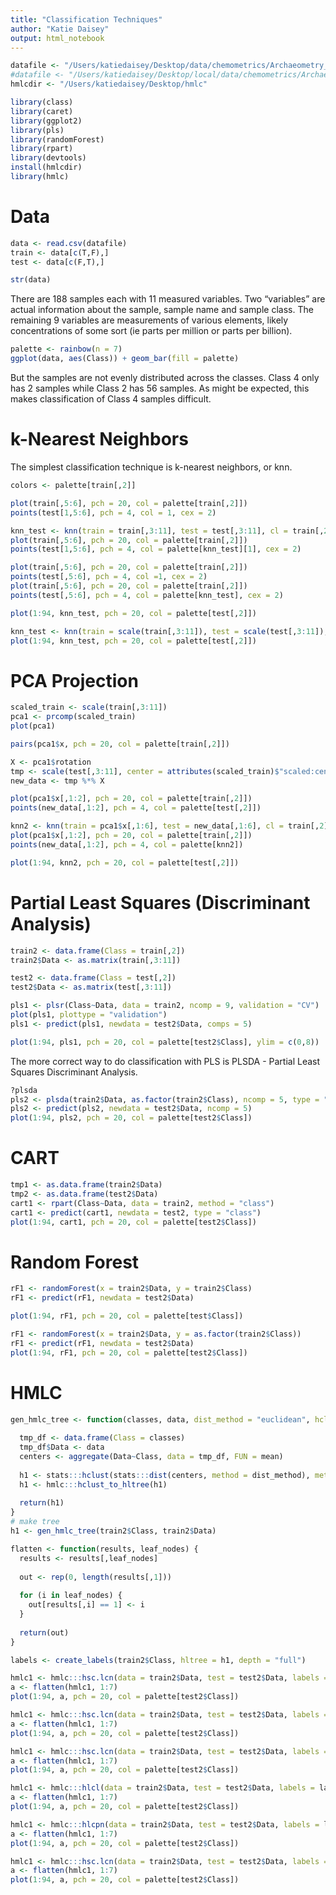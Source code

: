 ```yaml
---
title: "Classification Techniques"
author: "Katie Daisey"
output: html_notebook
---
```


```r
datafile <- "/Users/katiedaisey/Desktop/data/chemometrics/Archaeometry_data_2007.csv"
#datafile <- "/Users/katiedaisey/Desktop/local/data/chemometrics/Archaeometry_data_2007.csv"
hmlcdir <- "/Users/katiedaisey/Desktop/hmlc"

library(class)
library(caret)
library(ggplot2)
library(pls)
library(randomForest)
library(rpart)
library(devtools)
install(hmlcdir)
library(hmlc)
```


# Data

```r
data <- read.csv(datafile)
train <- data[c(T,F),]
test <- data[c(F,T),]
```

```r
str(data)
```

There are 188 samples each with 11 measured variables. Two "variables" are actual information about the sample, sample name and sample class. The remaining 9 variables are measurements of various elements, likely concentrations of some sort (ie parts per million or parts per billion).

```r
palette <- rainbow(n = 7)
ggplot(data, aes(Class)) + geom_bar(fill = palette) 
```

But the samples are not evenly distributed across the classes. Class 4 only has 2 samples while Class 2 has 56 samples. As might be expected, this makes classification of Class 4 samples difficult.


# k-Nearest Neighbors

The simplest classification technique is k-nearest neighbors, or knn.

```r
colors <- palette[train[,2]]

plot(train[,5:6], pch = 20, col = palette[train[,2]])
points(test[1,5:6], pch = 4, col = 1, cex = 2)
```

```r
knn_test <- knn(train = train[,3:11], test = test[,3:11], cl = train[,2], k = 1)
plot(train[,5:6], pch = 20, col = palette[train[,2]])
points(test[1,5:6], pch = 4, col = palette[knn_test][1], cex = 2)
```
```r
plot(train[,5:6], pch = 20, col = palette[train[,2]])
points(test[,5:6], pch = 4, col =1, cex = 2)
plot(train[,5:6], pch = 20, col = palette[train[,2]])
points(test[,5:6], pch = 4, col = palette[knn_test], cex = 2)
```


```r
plot(1:94, knn_test, pch = 20, col = palette[test[,2]])
```


```r
knn_test <- knn(train = scale(train[,3:11]), test = scale(test[,3:11]), cl = train[,2], k = 1)
plot(1:94, knn_test, pch = 20, col = palette[test[,2]])
```




# PCA Projection

```r
scaled_train <- scale(train[,3:11])
pca1 <- prcomp(scaled_train)
plot(pca1)

pairs(pca1$x, pch = 20, col = palette[train[,2]])

```


```r
X <- pca1$rotation
tmp <- scale(test[,3:11], center = attributes(scaled_train)$"scaled:center", scale = attributes(scaled_train)$"scaled:scale")
new_data <- tmp %*% X

plot(pca1$x[,1:2], pch = 20, col = palette[train[,2]])
points(new_data[,1:2], pch = 4, col = palette[test[,2]])

knn2 <- knn(train = pca1$x[,1:6], test = new_data[,1:6], cl = train[,2])
plot(pca1$x[,1:2], pch = 20, col = palette[train[,2]])
points(new_data[,1:2], pch = 4, col = palette[knn2])

plot(1:94, knn2, pch = 20, col = palette[test[,2]])
```




# Partial Least Squares (Discriminant Analysis)

 

```r
train2 <- data.frame(Class = train[,2])
train2$Data <- as.matrix(train[,3:11])

test2 <- data.frame(Class = test[,2])
test2$Data <- as.matrix(test[,3:11])
```


```r
pls1 <- plsr(Class~Data, data = train2, ncomp = 9, validation = "CV")
plot(pls1, plottype = "validation")
pls1 <- predict(pls1, newdata = test2$Data, comps = 5)

plot(1:94, pls1, pch = 20, col = palette[test2$Class], ylim = c(0,8))
```


The more correct way to do classification with PLS is PLSDA - Partial Least Squares Discriminant Analysis.

```r
?plsda
pls2 <- plsda(train2$Data, as.factor(train2$Class), ncomp = 5, type = "class")
pls2 <- predict(pls2, newdata = test2$Data, ncomp = 5)
plot(1:94, pls2, pch = 20, col = palette[test2$Class])
```



# CART

```r
tmp1 <- as.data.frame(train2$Data)
tmp2 <- as.data.frame(test2$Data)
cart1 <- rpart(Class~Data, data = train2, method = "class")
cart1 <- predict(cart1, newdata = test2, type = "class")
plot(1:94, cart1, pch = 20, col = palette[test2$Class])
```




# Random Forest

```r
rF1 <- randomForest(x = train2$Data, y = train2$Class)
rF1 <- predict(rF1, newdata = test2$Data)

plot(1:94, rF1, pch = 20, col = palette[test$Class])
```


```r
rF1 <- randomForest(x = train2$Data, y = as.factor(train2$Class))
rF1 <- predict(rF1, newdata = test2$Data)
plot(1:94, rF1, pch = 20, col = palette[test2$Class])
```





# HMLC

```r

gen_hmlc_tree <- function(classes, data, dist_method = "euclidean", hclust_method = "ward.D2") {
  
  tmp_df <- data.frame(Class = classes)
  tmp_df$Data <- data
  centers <- aggregate(Data~Class, data = tmp_df, FUN = mean)
  
  h1 <- stats:::hclust(stats:::dist(centers, method = dist_method), method = hclust_method)
  h1 <- hmlc:::hclust_to_hltree(h1)
  
  return(h1)
}
# make tree
h1 <- gen_hmlc_tree(train2$Class, train2$Data)

flatten <- function(results, leaf_nodes) {
  results <- results[,leaf_nodes]
  
  out <- rep(0, length(results[,1]))
  
  for (i in leaf_nodes) {
    out[results[,i] == 1] <- i
  }
  
  return(out)
}  

labels <- create_labels(train2$Class, hltree = h1, depth = "full")
```




```r
hmlc1 <- hmlc:::hsc.lcn(data = train2$Data, test = test2$Data, labels = labels, hltree = h1, policy = "actual", classifier = "knn")
a <- flatten(hmlc1, 1:7)
plot(1:94, a, pch = 20, col = palette[test2$Class])
```


```r
hmlc1 <- hmlc:::hsc.lcn(data = train2$Data, test = test2$Data, labels = labels, hltree = h1, policy = "actual", classifier = "rpart")
a <- flatten(hmlc1, 1:7)
plot(1:94, a, pch = 20, col = palette[test2$Class])
```



```r
hmlc1 <- hmlc:::hsc.lcn(data = train2$Data, test = test2$Data, labels = labels, hltree = h1, policy = "actual", classifier = "randomForest")
a <- flatten(hmlc1, 1:7)
plot(1:94, a, pch = 20, col = palette[test2$Class])
```




```r
hmlc1 <- hmlc:::hlcl(data = train2$Data, test = test2$Data, labels = labels, hltree = h1, policy = "actual", classifier = "randomForest")
a <- flatten(hmlc1, 1:7)
plot(1:94, a, pch = 20, col = palette[test2$Class])
```




```r
hmlc1 <- hmlc:::hlcpn(data = train2$Data, test = test2$Data, labels = labels, hltree = h1, policy = "siblings", classifier = "randomForest")
a <- flatten(hmlc1, 1:7)
plot(1:94, a, pch = 20, col = palette[test2$Class])
```



```r
hmlc1 <- hmlc:::hsc.lcn(data = train2$Data, test = test2$Data, labels = labels, hltree = h1, policy = "actual", classifier = "svm")
a <- flatten(hmlc1, 1:7)
plot(1:94, a, pch = 20, col = palette[test2$Class])
```








